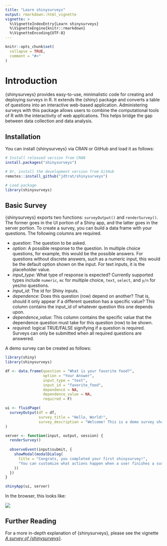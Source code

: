```yaml
---
title: "Learn shinysurveys"
output: rmarkdown::html_vignette
vignette: >
  %\VignetteIndexEntry{Learn shinysurveys}
  %\VignetteEngine{knitr::rmarkdown}
  %\VignetteEncoding{UTF-8}
---
```


```r
knitr::opts_chunk$set(
  collapse = TRUE,
  comment = "#>"
)
```


# Introduction

{shinysurveys} provides easy-to-use, minimalistic code for creating and deploying surveys in R. It extends the {shiny} package and converts a table of questions into an interactive web-based application. Administering surveys with this package allows users to combine the computational tools of R with the interactivity of web applications. This helps bridge the gap between data collection and data analysis. 

## Installation

You can install {shinysurveys} via CRAN or GitHub and load it as follows:

```r
# Install released version from CRAN
install.packages("shinysurveys")

# Or, install the development version from GitHub
remotes::install_github("jdtrat/shinysurveys")

# Load package
library(shinysurveys)
```

## Basic Survey

{shinysurveys} exports two functions: `surveyOutput()` and `renderSurvey()`. The former goes in the UI portion of a Shiny app, and the latter goes in the server portion. To create a survey, you can build a data frame with your questions. The following columns are required.

-   *question*: The question to be asked.
-   *option*: A possible response to the question. In multiple choice questions, for example, this would be the possible answers. For questions without discrete answers, such as a numeric input, this would be the default option shown on the input. For text inputs, it is the placeholder value.
-   *input_type*: What type of response is expected? Currently supported types include `numeric`, `mc` for multiple choice, `text`, `select`, and `y/n` for yes/no questions.
-   *input_id*: The id for Shiny inputs.
-   *dependence*: Does this question (row) depend on another? That is, should it only appear if a different question has a specific value? This column contains the input_id of whatever question this one depends upon.
-   *dependence_value*: This column contains the specific value that the dependence question must take for this question (row) to be shown.
-   *required*: logical TRUE/FALSE signifying if a question is required. Surveys can only be submitted when all required questions are answered.

A demo survey can be created as follows:

```r
library(shiny)
library(shinysurveys)

df <- data.frame(question = "What is your favorite food?",
                 option = "Your Answer",
                 input_type = "text",
                 input_id = "favorite_food",
                 dependence = NA,
                 dependence_value = NA,
                 required = F)

ui <- fluidPage(
  surveyOutput(df = df,
               survey_title = "Hello, World!",
               survey_description = "Welcome! This is a demo survey showing off the {shinysurveys} package.")
)

server <- function(input, output, session) {
  renderSurvey()
  
  observeEvent(input$submit, {
    showModal(modalDialog(
      title = "Congrats, you completed your first shinysurvey!",
      "You can customize what actions happen when a user finishes a survey using input$submit."
    ))
  })
}

shinyApp(ui, server)
```

In the browser, this looks like:

![](https://www.jdtrat.com/project/shinysurveys/shinysurveys-final-demo.gif)

## Further Reading

For a more in-depth explanation of {shinysurveys}, please see the vignette [*A survey of {shinysurveys}*](https://shinysurveys.jdtrat.com/articles/surveying-shinysurveys.html).
